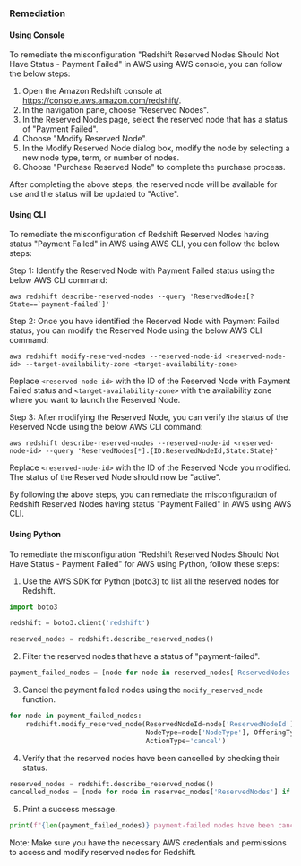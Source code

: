 ### Remediation

#### Using Console

To remediate the misconfiguration "Redshift Reserved Nodes Should Not Have Status - Payment Failed" in AWS using AWS console, you can follow the below steps:

1. Open the Amazon Redshift console at https://console.aws.amazon.com/redshift/.
2. In the navigation pane, choose "Reserved Nodes".
3. In the Reserved Nodes page, select the reserved node that has a status of "Payment Failed".
4. Choose "Modify Reserved Node".
5. In the Modify Reserved Node dialog box, modify the node by selecting a new node type, term, or number of nodes.
6. Choose "Purchase Reserved Node" to complete the purchase process.

After completing the above steps, the reserved node will be available for use and the status will be updated to "Active".

#### Using CLI

To remediate the misconfiguration of Redshift Reserved Nodes having status "Payment Failed" in AWS using AWS CLI, you can follow the below steps:

Step 1: Identify the Reserved Node with Payment Failed status using the below AWS CLI command:

```
aws redshift describe-reserved-nodes --query 'ReservedNodes[?State==`payment-failed`]'
```

Step 2: Once you have identified the Reserved Node with Payment Failed status, you can modify the Reserved Node using the below AWS CLI command:

```
aws redshift modify-reserved-nodes --reserved-node-id <reserved-node-id> --target-availability-zone <target-availability-zone>
```

Replace `<reserved-node-id>` with the ID of the Reserved Node with Payment Failed status and `<target-availability-zone>` with the availability zone where you want to launch the Reserved Node.

Step 3: After modifying the Reserved Node, you can verify the status of the Reserved Node using the below AWS CLI command:

```
aws redshift describe-reserved-nodes --reserved-node-id <reserved-node-id> --query 'ReservedNodes[*].{ID:ReservedNodeId,State:State}'
```

Replace `<reserved-node-id>` with the ID of the Reserved Node you modified. The status of the Reserved Node should now be "active". 

By following the above steps, you can remediate the misconfiguration of Redshift Reserved Nodes having status "Payment Failed" in AWS using AWS CLI.

#### Using Python

To remediate the misconfiguration "Redshift Reserved Nodes Should Not Have Status - Payment Failed" for AWS using Python, follow these steps:

1. Use the AWS SDK for Python (boto3) to list all the reserved nodes for Redshift.

```python
import boto3

redshift = boto3.client('redshift')

reserved_nodes = redshift.describe_reserved_nodes()
```

2. Filter the reserved nodes that have a status of "payment-failed".

```python
payment_failed_nodes = [node for node in reserved_nodes['ReservedNodes'] if node['State'] == 'payment-failed']
```

3. Cancel the payment failed nodes using the `modify_reserved_node` function.

```python
for node in payment_failed_nodes:
    redshift.modify_reserved_node(ReservedNodeId=node['ReservedNodeId'], NodeCount=node['NodeCount'], 
                                  NodeType=node['NodeType'], OfferingType=node['OfferingType'], 
                                  ActionType='cancel')
```

4. Verify that the reserved nodes have been cancelled by checking their status.

```python
reserved_nodes = redshift.describe_reserved_nodes()
cancelled_nodes = [node for node in reserved_nodes['ReservedNodes'] if node['State'] == 'cancelled']
```

5. Print a success message.

```python
print(f"{len(payment_failed_nodes)} payment-failed nodes have been cancelled.")
```

Note: Make sure you have the necessary AWS credentials and permissions to access and modify reserved nodes for Redshift.

